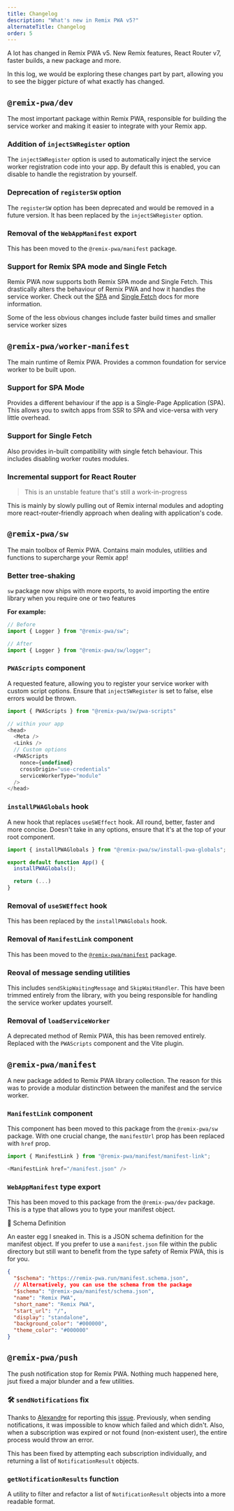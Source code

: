 ```yaml
---
title: Changelog
description: "What's new in Remix PWA v5?"
alternateTitle: Changelog
order: 5
---
```


A lot has changed in Remix PWA v5. New Remix features, React Router v7, faster builds, a new package and more.

In this log, we would be exploring these changes part by part, allowing you to see the bigger picture of what exactly has changed.

## `@remix-pwa/dev`

The most important package within Remix PWA, responsible for building the service worker and making it easier to integrate with your Remix app.

### Addition of `injectSWRegister` option

The `injectSWRegister` option is used to automatically inject the service worker registration code into your app. By default this is enabled, you can disable to handle the registration
by yourself.

### Deprecation of `registerSW` option

The `registerSW` option has been deprecated and would be removed in a future version. It has been replaced by the `injectSWRegister` option.

### Removal of the `WebAppManifest` export

This has been moved to the `@remix-pwa/manifest` package.

### Support for Remix SPA mode and Single Fetch

Remix PWA now supports both Remix SPA mode and Single Fetch. This drastically alters the behaviour of Remix PWA and how it handles the service worker.
Check out the [SPA](/docs/dev/spa) and [Single Fetch](/docs/dev/single-fetch) docs for more information.

Some of the less obvious changes include faster build times and smaller service worker sizes

## `@remix-pwa/worker-manifest`

The main runtime of Remix PWA. Provides a common foundation for service worker to be built upon.

### Support for SPA Mode

Provides a different behaviour if the app is a Single-Page Application (SPA). This allows you to switch apps from SSR to SPA and vice-versa with very little overhead.

### Support for Single Fetch

Also provides in-built compatibility with single fetch behaviour. This includes disabling worker routes modules.

### Incremental support for React Router

> This is an unstable feature that's still a work-in-progress

This is mainly by slowly pulling out of Remix internal modules and adopting more react-router-friendly approach when dealing with application's code.

## `@remix-pwa/sw`

The main toolbox of Remix PWA. Contains main modules, utilities and functions to supercharge your Remix app!

### Better tree-shaking

`sw` package now ships with more exports, to avoid importing the entire library when you require one or two features

**For example:**

```ts {{ filename:'app/exports.ts' }}
// Before
import { Logger } from "@remix-pwa/sw";

// After
import { Logger } from "@remix-pwa/sw/logger";
```

### `PWAScripts` component

A requested feature, allowing you to register your service worker with custom script options. Ensure that `injectSWRegister` is set to false, else errors would be thrown.

```ts {{ filename:'app/root.tsx' }}
import { PWAScripts } from "@remix-pwa/sw/pwa-scripts"

// within your app
<head>
  <Meta />
  <Links />
  // Custom options
  <PWAScripts
    nonce={undefined}
    crossOrigin="use-credentials"
    serviceWorkerType="module"
  />
</head>
```

### `installPWAGlobals` hook

A new hook that replaces `useSWEffect` hook. All round, better, faster and more concise. Doesn't take in any options, ensure that it's at the top of your root component.

```ts {{ filename:'app/root.tsx' }}
import { installPWAGlobals } from "@remix-pwa/sw/install-pwa-globals";

export default function App() {
  installPWAGlobals();

  return (...)
}
```

### Removal of `useSWEffect` hook

This has been replaced by the `installPWAGlobals` hook.

### Removal of `ManifestLink` component

This has been moved to the [`@remix-pwa/manifest`](/docs/dev/changelog#remix-pwa-manifest) package.

### Reoval of message sending utilities

This includes `sendSkipWaitingMessage` and `SkipWaitHandler`. This have been trimmed entirely from the library, with you being responsible for handling the service worker updates yourself.

### Removal of `loadServiceWorker`

A deprecated method of Remix PWA, this has been removed entirely. Replaced with the `PWAScripts` component and the Vite plugin.

## `@remix-pwa/manifest`

A new package added to Remix PWA library collection. The reason for this was to provide a modular distinction between the manifest and the service worker.

### `ManifestLink` component

This component has been moved to this package from the `@remix-pwa/sw` package. With one crucial change, the `manifestUrl` prop has been replaced with `href` prop.

```ts {{ filename:'app/root.tsx' }}
import { ManifestLink } from "@remix-pwa/manifest/manifest-link";

<ManifestLink href="/manifest.json" />
```

### `WebAppManifest` type export

This has been moved to this package from the `@remix-pwa/dev` package. This is a type that allows you to type your manifest object.

<Heading level={3} ignore>🥚 Schema Definition</Heading>

An easter egg I sneaked in. This is a JSON schema definition for the manifest object. If you prefer to use a `manifest.json` file within the public directory but still
want to benefit from the type safety of Remix PWA, this is for you.

```json {{ filename:'public/manifest.json' }}
{
  "$schema": "https://remix-pwa.run/manifest.schema.json",
  // Alternatively, you can use the schema from the package
  "$schema": "@remix-pwa/manifest/schema.json",
  "name": "Remix PWA",
  "short_name": "Remix PWA",
  "start_url": "/",
  "display": "standalone",
  "background_color": "#000000",
  "theme_color": "#000000"
}
```

## `@remix-pwa/push`

The push notification stop for Remix PWA. Nothing much happened here, jsut fixed a major blunder and a few utilities.

### 🛠️ `sendNotifications` fix

Thanks to [Alexandre](https://github.com/Superalexandre) for reporting this [issue](https://github.com/remix-pwa/monorepo/issues/271). Previously, when sending notifications,
it was impossible to know which failed and which didn't. Also, when a subscription was expired or not found (non-existent user), the entire process would throw an error.

This has been fixed by attempting each subscription individually, and returning a list of `NotificationResult` objects.

### `getNotificationResults` function

A utility to filter and refactor a list of `NotificationResult` objects into a more readable format.
